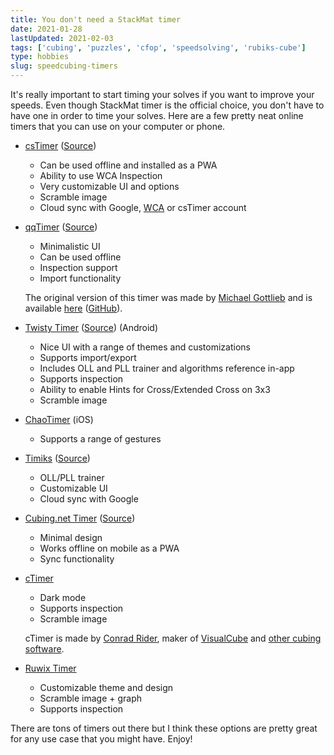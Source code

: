 ```yaml
---
title: You don't need a StackMat timer
date: 2021-01-28
lastUpdated: 2021-02-03
tags: ['cubing', 'puzzles', 'cfop', 'speedsolving', 'rubiks-cube']
type: hobbies
slug: speedcubing-timers
---
```


It's really important to start timing your solves if you want to improve your speeds. Even though StackMat timer is the official choice, you don't have to have one in order to time your solves. Here are a few pretty neat online timers that you can use on your computer or phone.

- [csTimer](https://www.cstimer.net) ([Source](https://github.com/cs0x7f/cstimer))

  - Can be used offline and installed as a PWA
  - Ability to use WCA Inspection
  - Very customizable UI and options
  - Scramble image
  - Cloud sync with Google, [WCA](https://www.worldcubeassociation.org/) or csTimer account

- [qqTimer](https://www.qqtimer.net/) ([Source](https://github.com/cubing/qqtimer))

  - Minimalistic UI
  - Can be used offline
  - Inspection support
  - Import functionality

  The original version of this timer was made by [Michael Gottlieb](http://mzrg.com/) and is available [here](http://mzrg.com/qqtimer/) ([GitHub](https://github.com/qqwref/qqTimer)).

- [Twisty Timer](https://play.google.com/store/apps/details?id=com.aricneto.twistytimer&hl=en_US&gl=US) ([Source](https://github.com/aricneto/TwistyTimer)) (Android)

  - Nice UI with a range of themes and customizations
  - Supports import/export
  - Includes OLL and PLL trainer and algorithms reference in-app
  - Supports inspection
  - Ability to enable Hints for Cross/Extended Cross on 3x3
  - Scramble image

- [ChaoTimer](https://apps.apple.com/us/app/chaotimer-professional-cube-timer/id537516001) (iOS)

  - Supports a range of gestures

- [Timiks](https://timiks.com/) ([Source](https://github.com/ngerritsen/timiks))

  - OLL/PLL trainer
  - Customizable UI
  - Cloud sync with Google

- [Cubing.net Timer](https://timer.cubing.net/) ([Source](https://github.com/cubing/timer))

  - Minimal design
  - Works offline on mobile as a PWA
  - Sync functionality

- [cTimer](http://www.ctimer.co.uk/)

  - Dark mode
  - Supports inspection
  - Scramble image

  cTimer is made by [Conrad Rider](http://rider.biz/), maker of [VisualCube](http://cube.rider.biz/visualcube.php) and [other cubing software](http://cube.rider.biz/).

- [Ruwix Timer](https://ruwix.com/online-rubiks-stopwatch-timer/)
  - Customizable theme and design
  - Scramble image + graph
  - Supports inspection

There are tons of timers out there but I think these options are pretty great for any use case that you might have. Enjoy!
